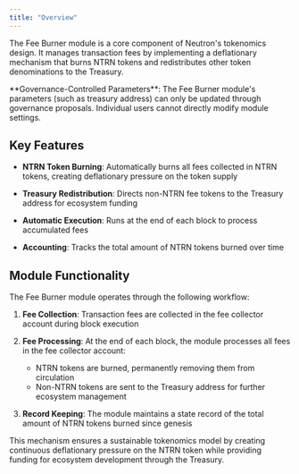 ```yaml
---
title: "Overview"
---
```


The Fee Burner module is a core component of Neutron's tokenomics design. It manages transaction fees by implementing a deflationary mechanism that burns NTRN tokens and redistributes other token denominations to the Treasury.

<Info>
**Governance-Controlled Parameters**: The Fee Burner module's parameters (such as treasury address) can only be updated through governance proposals. Individual users cannot directly modify module settings.
</Info>

## Key Features

- **NTRN Token Burning**: Automatically burns all fees collected in NTRN tokens, creating deflationary pressure on the token supply
  
- **Treasury Redistribution**: Directs non-NTRN fee tokens to the Treasury address for ecosystem funding

- **Automatic Execution**: Runs at the end of each block to process accumulated fees

- **Accounting**: Tracks the total amount of NTRN tokens burned over time

## Module Functionality

The Fee Burner module operates through the following workflow:

1. **Fee Collection**: Transaction fees are collected in the fee collector account during block execution
   
2. **Fee Processing**: At the end of each block, the module processes all fees in the fee collector account:
   - NTRN tokens are burned, permanently removing them from circulation
   - Non-NTRN tokens are sent to the Treasury address for further ecosystem management

3. **Record Keeping**: The module maintains a state record of the total amount of NTRN tokens burned since genesis

This mechanism ensures a sustainable tokenomics model by creating continuous deflationary pressure on the NTRN token while providing funding for ecosystem development through the Treasury. 